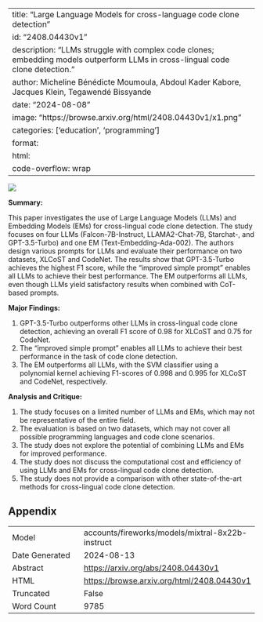 
---
title: "Large Language Models for cross-language code clone detection"
id: "2408.04430v1"
description: "LLMs struggle with complex code clones; embedding models outperform LLMs in cross-lingual code clone detection."
author: Micheline Bénédicte Moumoula, Abdoul Kader Kabore, Jacques Klein, Tegawendé Bissyande
date: "2024-08-08"
image: "https://browse.arxiv.org/html/2408.04430v1/x1.png"
categories: ['education', 'programming']
format:
  html:
    code-overflow: wrap
---

![](https://browse.arxiv.org/html/2408.04430v1/x1.png)

**Summary:**

This paper investigates the use of Large Language Models (LLMs) and Embedding Models (EMs) for cross-lingual code clone detection. The study focuses on four LLMs (Falcon-7B-Instruct, LLAMA2-Chat-7B, Starchat-, and GPT-3.5-Turbo) and one EM (Text-Embedding-Ada-002). The authors design various prompts for LLMs and evaluate their performance on two datasets, XLCoST and CodeNet. The results show that GPT-3.5-Turbo achieves the highest F1 score, while the "improved simple prompt" enables all LLMs to achieve their best performance. The EM outperforms all LLMs, even though LLMs yield satisfactory results when combined with CoT-based prompts.

**Major Findings:**

1. GPT-3.5-Turbo outperforms other LLMs in cross-lingual code clone detection, achieving an overall F1 score of 0.98 for XLCoST and 0.75 for CodeNet.
2. The "improved simple prompt" enables all LLMs to achieve their best performance in the task of code clone detection.
3. The EM outperforms all LLMs, with the SVM classifier using a polynomial kernel achieving F1-scores of 0.998 and 0.995 for XLCoST and CodeNet, respectively.

**Analysis and Critique:**

1. The study focuses on a limited number of LLMs and EMs, which may not be representative of the entire field.
2. The evaluation is based on two datasets, which may not cover all possible programming languages and code clone scenarios.
3. The study does not explore the potential of combining LLMs and EMs for improved performance.
4. The study does not discuss the computational cost and efficiency of using LLMs and EMs for cross-lingual code clone detection.
5. The study does not provide a comparison with other state-of-the-art methods for cross-lingual code clone detection.

## Appendix

|          |          |
|----------|----------|
| Model     | accounts/fireworks/models/mixtral-8x22b-instruct       |
| Date Generated     | 2024-08-13       |
| Abstract | [https://arxiv.org/abs/2408.04430v1](https://arxiv.org/abs/2408.04430v1)        |
| HTML     | [https://browse.arxiv.org/html/2408.04430v1](https://browse.arxiv.org/html/2408.04430v1)       |
| Truncated       | False       |
| Word Count       | 9785       |